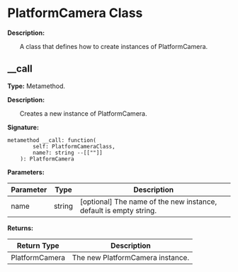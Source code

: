 # PlatformCamera Class

**Description:**

&emsp;&emsp;A class that defines how to create instances of PlatformCamera.

## __call

**Type:** Metamethod.

**Description:**

&emsp;&emsp;Creates a new instance of PlatformCamera.

**Signature:**
```tl
metamethod __call: function(
		self: PlatformCameraClass,
		name?: string --[[""]]
	): PlatformCamera
```

**Parameters:**

| Parameter | Type | Description |
| --- | --- | --- |
| name | string | [optional] The name of the new instance, default is empty string. |

**Returns:**

| Return Type | Description |
| --- | --- |
| PlatformCamera | The new PlatformCamera instance. |